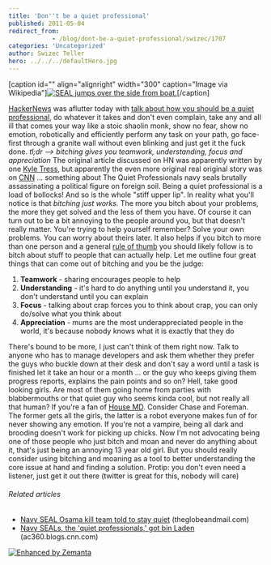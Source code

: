 ```yaml
---
title: 'Don''t be a quiet professional'
published: 2011-05-04
redirect_from: 
            - /blog/dont-be-a-quiet-professional/swizec/1707
categories: 'Uncategorized'
author: Swizec Teller
hero: ../../../defaultHero.jpg
---
```

\[caption id="" align="alignright" width="300" caption="Image via Wikipedia"][![SEAL jumps over the side from boat.](http://upload.wikimedia.org/wikipedia/commons/thumb/d/d7/US_Navy_SEALs_SEAL_jumps_over_side_boat.jpg/300px-US_Navy_SEALs_SEAL_jumps_over_side_boat.jpg "SEAL jumps over the side from boat.")](http://commons.wikipedia.org/wiki/File:US_Navy_SEALs_SEAL_jumps_over_side_boat.jpg)\[/caption]

[HackerNews](http://news.ycombinator.com/ "Hacker News") was aflutter today with [talk about how you should be a quiet professional](http://news.ycombinator.com/item?id=2512901), do whatever it takes and don't even complain, take any and all ill that comes your way like a stoic shaolin monk, show no fear, show no emotion, robotically and efficiently perform any task on your path, go face-first through a granite wall without even blinking and just get it the fuck done. _tl;dr --> bitching gives you teamwork, understanding, focus and appreciation_ The original article discussed on HN was apparently written by one [Kyle Tress](http://www.kyletress.com/blog/view/be_a_quiet_professional), but apparently the even more original real original story was on [CNN](http://www.cnn.com/ "CNN") ... something about The Quiet Professionals navy seals brutally assassinating a political figure on foreign soil. Being a quiet professional is a load of bollocks! And so is the whole "stiff upper lip". In reality what you'll notice is that _bitching just works._ The more you bitch about your problems, the more they get solved and the less of them you have. Of course it can turn out to be a bit annoying to the people around you, but that doesn't really matter. You're trying to help yourself remember? Solve your own problems. You can worry about theirs later. It also helps if you bitch to more than one person and a general [rule of thumb](http://en.wikipedia.org/wiki/Rule_of_thumb "Rule of thumb") you should likely follow is to bitch about stuff to people that can actually help. Let me outline four great things that can come out of bitching and you be the judge:

1. **Teamwork** - sharing encourages people to help
2. **Understanding** - it's hard to do anything until you understand it, you don't understand until you can explain
3. **Focus** - talking about crap forces you to think about crap, you can only do/solve what you think about
4. **Appreciation** - mums are the most underappreciated people in the world, it's because nobody knows what it is exactly that they do

There's bound to be more, I just can't think of them right now. Talk to anyone who has to manage developers and ask them whether they prefer the guys who buckle down at their desk and don't say a word until a task is finished let it take an hour or a month ... or the guy who keeps giving them progress reports, explains the pain points and so on? Hell, take good looking girls. Are most of them going home from parties with blabbermouths or that quiet guy who seems kinda cool, but not really all that human? If you're a fan of [House MD](http://www.myspace.com/everything/house "House"). Consider Chase and Foreman. The former gets all the girls, the latter is a robot everyone makes fun of for never showing any emotion. If you're not a vampire, being all dark and brooding doesn't work for picking up chicks. Now I'm not advocating being one of those people who just bitch and moan and never do anything about it, that's just being an annoying 13 year old girl. But you should really consider using bitching and moaning as a tool to better understanding the core issue at hand and finding a solution. Protip: you don't even need a listener, just get it out there (twitter is great for this, nobody will care)

###### Related articles

- [Navy SEAL Osama kill team told to stay quiet](http://www.theglobeandmail.com/news/world/americas/navy-seal-osama-kill-team-told-to-stay-quiet/article2008168/) (theglobeandmail.com)
- [Navy SEALs, the 'quiet professionals,' got bin Laden](http://ac360.blogs.cnn.com/2011/05/03/navy-seals-the-quiet-professionals-got-bin-laden/) (ac360.blogs.cnn.com)

[![Enhanced by Zemanta](http://img.zemanta.com/zemified_e.png?x-id=f49bc749-3e2e-40b6-8655-01bc60a2c681)](http://www.zemanta.com/ "Enhanced by Zemanta")